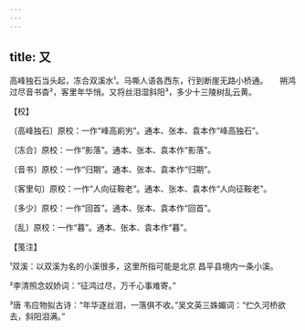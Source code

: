 ```yaml
---
---
---
```

title: 又
---







高峰独石当头起，冻合双溪水¹。马嘶人语各西东，行到断崖无路小桥通。　　朔鸿过尽音书杳²，客里年华悄。又将丝泪湿斜阳³，多少十三陵树乱云黄。





【校】


〔高峰独石〕原校：一作“峰高崱屴”。通本、张本、袁本作“峰高独石”。

〔冻合〕原校：一作“影落”。通本、张本、袁本作“影落”。

〔音书〕原校：一作“归期”。通本、张本、袁本作“归期”。

〔客里句〕原校：一作“人向征鞍老”。通本、张本、袁本作“人向征鞍老”。

〔多少〕原校：一作“回首”。通本、张本、袁本作“回首”。

〔乱〕原校：一作“暮”。通本、张本、袁本作“暮”。





【笺注】


¹双溪：以双溪为名的小溪很多，这里所指可能是北京 昌平县境内一条小溪。

²李清照念奴娇词：“征鸿过尽，万千心事难寄。”

³唐 韦应物拟古诗：“年华逐丝泪，一落俱不收。”吴文英三姝媚词：“伫久河桥欲去，斜阳泪满。”